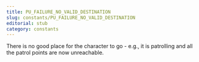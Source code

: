 ```yaml
---
title: PU_FAILURE_NO_VALID_DESTINATION
slug: constants/PU_FAILURE_NO_VALID_DESTINATION
editorial: stub
category: constants
---
```


<LSLConstant name="PU_FAILURE_NO_VALID_DESTINATION"/>

There is no good place for the character to go - e.g., it is patrolling and all the patrol points are now unreachable.
